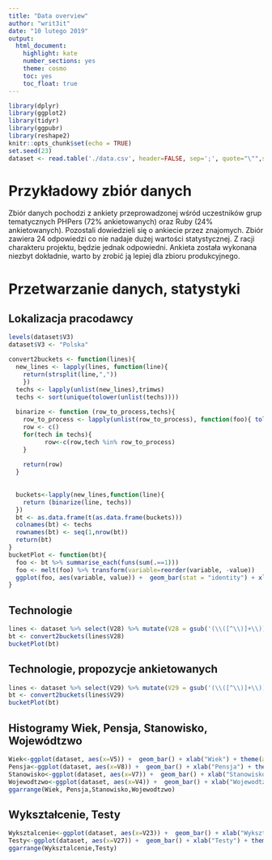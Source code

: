 ```yaml
---
title: "Data overview"
author: "writ3it"
date: "10 lutego 2019"
output: 
  html_document: 
    highlight: kate
    number_sections: yes
    theme: cosmo
    toc: yes
    toc_float: true
---
```


```r
library(dplyr)
library(ggplot2)
library(tidyr)
library(ggpubr)
library(reshape2)
knitr::opts_chunk$set(echo = TRUE)
set.seed(23)
dataset <- read.table('./data.csv', header=FALSE, sep=';', quote="\"",skip=1)
```

# Przykładowy zbiór danych

Zbiór danych pochodzi z ankiety przeprowadzonej wśród uczestników grup tematycznych PHPers (72% ankietowanych) oraz Ruby (24% ankietowanych). Pozostali dowiedzieli się o ankiecie przez znajomych. Zbiór zawiera 24 odpowiedzi co nie nadaje dużej wartości statystycznej. Z racji charakteru projektu, będzie jednak odpowiedni. Ankieta została wykonana niezbyt dokładnie, warto by zrobić ją lepiej dla zbioru produkcyjnego.

# Przetwarzanie danych, statystyki
## Lokalizacja pracodawcy
```r
levels(dataset$V3)
dataset$V3 <- "Polska"
```
``` r
convert2buckets <- function(lines){
  new_lines <- lapply(lines, function(line){ 
    return(strsplit(line,","))
    })
  techs <- lapply(unlist(new_lines),trimws)
  techs <- sort(unique(tolower(unlist(techs))))
  
  binarize <- function (row_to_process,techs){
    row_to_process <- lapply(unlist(row_to_process), function(foo){ tolower(trimws(foo))})
    row <- c()
    for(tech in techs){
          row<-c(row,tech %in% row_to_process)
    }
  
    return(row)
  }
  
  
  buckets<-lapply(new_lines,function(line){
    return (binarize(line, techs))
  })
  bt <- as.data.frame(t(as.data.frame(buckets)))
  colnames(bt) <- techs
  rownames(bt) <- seq(1,nrow(bt))
  return(bt)
}
bucketPlot <- function(bt){
  foo <- bt %>% summarise_each(funs(sum(.==1)))
  foo <- melt(foo) %>% transform(variable=reorder(variable, -value))
  ggplot(foo, aes(variable, value)) +  geom_bar(stat = "identity") + xlab("Testy") + theme(axis.text.x = element_text(angle = 90, hjust = 1))
}
```
## Technologie
``` r

lines <- dataset %>% select(V28) %>% mutate(V28 = gsub('(\\([^\\)]+\\))',"",V28, perl=TRUE)) %>% as.list
bt <- convert2buckets(lines$V28)
bucketPlot(bt)
```
## Technologie, propozycje ankietowanych
```r
lines <- dataset %>% select(V29) %>% mutate(V29 = gsub('(\\([^\\)]+\\))',"",V29, perl=TRUE)) %>% as.list
bt <- convert2buckets(lines$V29)
bucketPlot(bt)
```
## Histogramy Wiek, Pensja, Stanowisko, Wojewódtzwo
```r
Wiek<-ggplot(dataset, aes(x=V5)) +  geom_bar() + xlab("Wiek") + theme(axis.text.x = element_text(angle = 90, hjust = 1))
Pensja<-ggplot(dataset, aes(x=V8)) +  geom_bar() + xlab("Pensja") + theme(axis.text.x = element_text(angle = 90, hjust = 1))
Stanowisko<-ggplot(dataset, aes(x=V7)) +  geom_bar() + xlab("Stanowisko") + theme(axis.text.x = element_text(angle = 90, hjust = 1))
Wojewodtzwo<-ggplot(dataset, aes(x=V4)) +  geom_bar() + xlab("Wojewodtzwo") + theme(axis.text.x = element_text(angle = 90, hjust = 1))
ggarrange(Wiek, Pensja,Stanowisko,Wojewodtzwo)
```

## Wykształcenie, Testy
```r
Wyksztalcenie<-ggplot(dataset, aes(x=V23)) +  geom_bar() + xlab("Wyksztalcenie") + theme(axis.text.x = element_text(angle = 90, hjust = 1))
Testy<-ggplot(dataset, aes(x=V27)) +  geom_bar() + xlab("Testy") + theme(axis.text.x = element_text(angle = 90, hjust = 1))
ggarrange(Wyksztalcenie,Testy)
```
